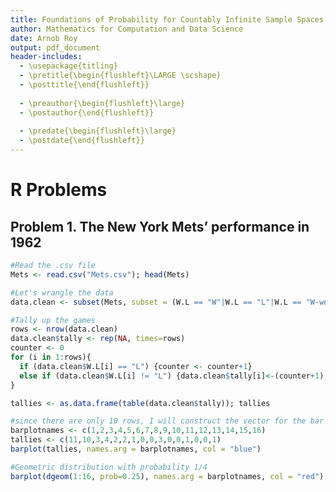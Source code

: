 ---
title: Foundations of Probability for Countably Infinite Sample Spaces
author: Mathematics for Computation and Data Science
date: Arnob Roy
output: pdf_document
header-includes:
  - \usepackage{titling}
  - \pretitle{\begin{flushleft}\LARGE \scshape}
  - \posttitle{\end{flushleft}}
  
  - \preauthor{\begin{flushleft}\large}
  - \postauthor{\end{flushleft}}
  
  - \predate{\begin{flushleft}\large}
  - \postdate{\end{flushleft}}
---

# R Problems
## Problem 1. The New York Mets' performance in 1962

```{r}
#Read the .csv file
Mets <- read.csv("Mets.csv"); head(Mets)

#Let's wrangle the data
data.clean <- subset(Mets, subset = (W.L == "W"|W.L == "L"|W.L == "W-wo"))

#Tally up the games
rows <- nrow(data.clean)
data.clean$tally <- rep(NA, times=rows)
counter <- 0
for (i in 1:rows){
  if (data.clean$W.L[i] == "L") {counter <- counter+1}
  else if (data.clean$W.L[i] != "L") {data.clean$tally[i]<-(counter+1); counter <- 0}
}
```

```{r}
tallies <- as.data.frame(table(data.clean$tally)); tallies

#since there are only 10 rows, I will construct the vector for the bar plot of interest by hand
barplotnames <- c(1,2,3,4,5,6,7,8,9,10,11,12,13,14,15,16)
tallies <- c(11,10,3,4,2,2,1,0,0,3,0,0,1,0,0,1)
barplot(tallies, names.arg = barplotnames, col = "blue")

#Geometric distribution with probability 1/4
barplot(dgeom(1:16, prob=0.25), names.arg = barplotnames, col = "red")
```








